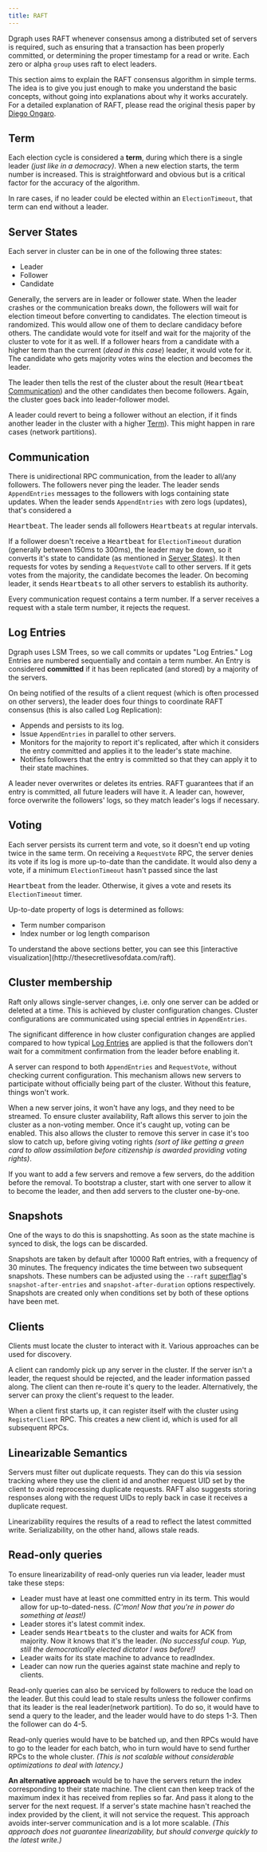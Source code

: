 ```yaml
---
title: RAFT
---
```


Dgraph uses RAFT whenever consensus among a distributed set of servers is
required, such as ensuring that a transaction has been properly committed, or
determining the proper timestamp for a read or write. Each zero or alpha `group`
uses raft to elect leaders.

This section aims to explain the RAFT consensus algorithm in simple terms. The
idea is to give you just enough to make you understand the basic concepts,
without going into explanations about why it works accurately. For a detailed
explanation of RAFT, please read the original thesis paper by
[Diego Ongaro](https://github.com/ongardie/dissertation).

## Term

Each election cycle is considered a **term**, during which there is a single
leader _(just like in a democracy)_. When a new election starts, the term number
is increased. This is straightforward and obvious but is a critical factor for
the accuracy of the algorithm.

In rare cases, if no leader could be elected within an `ElectionTimeout`, that
term can end without a leader.

## Server States

Each server in cluster can be in one of the following three states:

- Leader
- Follower
- Candidate

Generally, the servers are in leader or follower state. When the leader crashes
or the communication breaks down, the followers will wait for election timeout
before converting to candidates. The election timeout is randomized. This would
allow one of them to declare candidacy before others. The candidate would vote
for itself and wait for the majority of the cluster to vote for it as well. If a
follower hears from a candidate with a higher term than the current (_dead in
this case_) leader, it would vote for it. The candidate who gets majority votes
wins the election and becomes the leader.

The leader then tells the rest of the cluster about the result
(<tt>Heartbeat</tt> [Communication](./#communication)) and the other candidates
then become followers. Again, the cluster goes back into leader-follower model.

A leader could revert to being a follower without an election, if it finds
another leader in the cluster with a higher [Term](./#term)). This might happen
in rare cases (network partitions).

## Communication

There is unidirectional RPC communication, from the leader to all/any followers.
The followers never ping the leader. The leader sends `AppendEntries` messages
to the followers with logs containing state updates. When the leader sends
`AppendEntries` with zero logs (updates), that's considered a

<tt>Heartbeat</tt>. The leader sends all followers <tt>Heartbeats</tt> at
regular intervals.

If a follower doesn't receive a <tt>Heartbeat</tt> for `ElectionTimeout`
duration (generally between 150ms to 300ms), the leader may be down, so it
converts it's state to candidate (as mentioned in
[Server States](./#server-states)). It then requests for votes by sending a
`RequestVote` call to other servers. If it gets votes from the majority, the
candidate becomes the leader. On becoming leader, it sends <tt>Heartbeats</tt>
to all other servers to establish its authority.

Every communication request contains a term number. If a server receives a
request with a stale term number, it rejects the request.

## Log Entries

Dgraph uses LSM Trees, so we call commits or updates "Log Entries." Log Entries
are numbered sequentially and contain a term number. An Entry is considered
**committed** if it has been replicated (and stored) by a majority of the
servers.

On being notified of the results of a client request (which is often processed
on other servers), the leader does four things to coordinate RAFT consensus
(this is also called Log Replication):

- Appends and persists to its log.
- Issue `AppendEntries` in parallel to other servers.
- Monitors for the majority to report it's replicated, after which it considers
  the entry committed and applies it to the leader's state machine.
- Notifies followers that the entry is committed so that they can apply it to
  their state machines.

A leader never overwrites or deletes its entries. RAFT guarantees that if an
entry is committed, all future leaders will have it. A leader can, however,
force overwrite the followers' logs, so they match leader's logs if necessary.

## Voting

Each server persists its current term and vote, so it doesn't end up voting
twice in the same term. On receiving a `RequestVote` RPC, the server denies its
vote if its log is more up-to-date than the candidate. It would also deny a
vote, if a minimum `ElectionTimeout` hasn't passed since the last

<tt>Heartbeat</tt> from the leader. Otherwise, it gives a vote and resets its
`ElectionTimeout` timer.

Up-to-date property of logs is determined as follows:

- Term number comparison
- Index number or log length comparison

<Tip>
  To understand the above sections better, you can see this [interactive
  visualization](http://thesecretlivesofdata.com/raft).
</Tip>

## Cluster membership

Raft only allows single-server changes, i.e. only one server can be added or
deleted at a time. This is achieved by cluster configuration changes. Cluster
configurations are communicated using special entries in `AppendEntries`.

The significant difference in how cluster configuration changes are applied
compared to how typical [Log Entries](./#log-entries) are applied is that the
followers don't wait for a commitment confirmation from the leader before
enabling it.

A server can respond to both `AppendEntries` and `RequestVote`, without checking
current configuration. This mechanism allows new servers to participate without
officially being part of the cluster. Without this feature, things won't work.

When a new server joins, it won't have any logs, and they need to be streamed.
To ensure cluster availability, Raft allows this server to join the cluster as a
non-voting member. Once it's caught up, voting can be enabled. This also allows
the cluster to remove this server in case it's too slow to catch up, before
giving voting rights _(sort of like getting a green card to allow assimilation
before citizenship is awarded providing voting rights)_.

<Tip>
  If you want to add a few servers and remove a few servers, do the addition
  before the removal. To bootstrap a cluster, start with one server to allow it
  to become the leader, and then add servers to the cluster one-by-one.
</Tip>

## Snapshots

One of the ways to do this is snapshotting. As soon as the state machine is
synced to disk, the logs can be discarded.

Snapshots are taken by default after 10000 Raft entries, with a frequency of 30
minutes. The frequency indicates the time between two subsequent snapshots.
These numbers can be adjusted using the `--raft`
[superflag](./deploy/cli-command-reference)'s `snapshot-after-entries` and
`snapshot-after-duration` options respectively. Snapshots are created only when
conditions set by both of these options have been met.

## Clients

Clients must locate the cluster to interact with it. Various approaches can be
used for discovery.

A client can randomly pick up any server in the cluster. If the server isn't a
leader, the request should be rejected, and the leader information passed along.
The client can then re-route it's query to the leader. Alternatively, the server
can proxy the client's request to the leader.

When a client first starts up, it can register itself with the cluster using
`RegisterClient` RPC. This creates a new client id, which is used for all
subsequent RPCs.

## Linearizable Semantics

Servers must filter out duplicate requests. They can do this via session
tracking where they use the client id and another request UID set by the client
to avoid reprocessing duplicate requests. RAFT also suggests storing responses
along with the request UIDs to reply back in case it receives a duplicate
request.

Linearizability requires the results of a read to reflect the latest committed
write. Serializability, on the other hand, allows stale reads.

## Read-only queries

To ensure linearizability of read-only queries run via leader, leader must take
these steps:

- Leader must have at least one committed entry in its term. This would allow
  for up-to-dated-ness. _(C'mon! Now that you're in power do something at
  least!)_
- Leader stores it's latest commit index.
- Leader sends <tt>Heartbeats</tt> to the cluster and waits for ACK from
  majority. Now it knows that it's the leader. _(No successful coup. Yup, still
  the democratically elected dictator I was before!)_
- Leader waits for its state machine to advance to readIndex.
- Leader can now run the queries against state machine and reply to clients.

Read-only queries can also be serviced by followers to reduce the load on the
leader. But this could lead to stale results unless the follower confirms that
its leader is the real leader(network partition). To do so, it would have to
send a query to the leader, and the leader would have to do steps 1-3. Then the
follower can do 4-5.

Read-only queries would have to be batched up, and then RPCs would have to go to
the leader for each batch, who in turn would have to send further RPCs to the
whole cluster. _(This is not scalable without considerable optimizations to deal
with latency.)_

**An alternative approach** would be to have the servers return the index
corresponding to their state machine. The client can then keep track of the
maximum index it has received from replies so far. And pass it along to the
server for the next request. If a server's state machine hasn't reached the
index provided by the client, it will not service the request. This approach
avoids inter-server communication and is a lot more scalable. _(This approach
does not guarantee linearizability, but should converge quickly to the latest
write.)_
